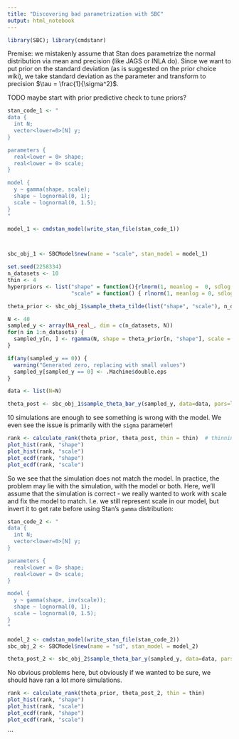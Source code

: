 ```yaml
---
title: "Discovering bad parametrization with SBC"
output: html_notebook
---
```


```r
library(SBC); library(cmdstanr)
```


Premise: we mistakenly assume that Stan does parametrize the normal distribution
via mean and precision (like JAGS or INLA do). Since we want to put prior on the 
standard deviation (as is suggested on the prior choice wiki), we take standard deviation as the parameter and transform to precision $\tau = \frac{1}{\sigma^2}$.


TODO maybe start with prior predictive check to tune priors?

```r
stan_code_1 <- "
data {
  int N;
  vector<lower=0>[N] y;
}

parameters {
  real<lower = 0> shape;
  real<lower = 0> scale;  
}

model {
  y ~ gamma(shape, scale);
  shape ~ lognormal(0, 1);
  scale ~ lognormal(0, 1.5);
}
"

model_1 <- cmdstan_model(write_stan_file(stan_code_1))



sbc_obj_1 <- SBCModel$new(name = "scale", stan_model = model_1)


```

```r
set.seed(2258334)
n_datasets <- 10
thin <- 4
hyperpriors <- list("shape" = function(){rlnorm(1, meanlog =  0, sdlog = 1)},
                    "scale" = function() { rlnorm(1, meanlog = 0, sdlog = 1.5)})

theta_prior <- sbc_obj_1$sample_theta_tilde(list("shape", "scale"), n_datasets, hyperpriors)

N <- 40
sampled_y <- array(NA_real_, dim = c(n_datasets, N))
for(n in 1:n_datasets) {
  sampled_y[n, ] <- rgamma(N, shape = theta_prior[n, "shape"], scale = theta_prior[n, "scale"]) 
}

if(any(sampled_y == 0)) {
  warning("Generated zero, replacing with small values")
  sampled_y[sampled_y == 0] <- .Machine$double.eps
}
```

```r
data <- list(N=N)

theta_post <- sbc_obj_1$sample_theta_bar_y(sampled_y, data=data, pars=list("shape", "scale"), fit_iter = 200)
```
10 simulations are enough to see something is wrong with the model. We even see the issue is primarily with the `sigma` parameter!

```r
rank <- calculate_rank(theta_prior, theta_post, thin = thin)  # thinning factor of 3
plot_hist(rank, "shape")
plot_hist(rank, "scale")
plot_ecdf(rank, "shape")
plot_ecdf(rank, "scale")
```

So we see that the simulation does not match the model. In practice, the problem may lie with the simulation, with the model or both. Here, we'll assume that the simulation is correct - we really wanted to work with scale and fix the model to match. I.e. we still represent scale in our model, but invert it to get rate before using Stan's `gamma` distribution:


```r
stan_code_2 <- "
data {
  int N;
  vector<lower=0>[N] y;
}

parameters {
  real<lower = 0> shape;
  real<lower = 0> scale;  
}

model {
  y ~ gamma(shape, inv(scale));
  shape ~ lognormal(0, 1);
  scale ~ lognormal(0, 1.5);
}
"

model_2 <- cmdstan_model(write_stan_file(stan_code_2))
sbc_obj_2 <- SBCModel$new(name = "sd", stan_model = model_2)

```


```r
theta_post_2 <- sbc_obj_2$sample_theta_bar_y(sampled_y, data=data, pars=list("shape", "scale"), fit_iter = 200)
```

No obvious problems here, but obviously if we wanted to be sure, we should have ran a lot more simulations.

```r
rank <- calculate_rank(theta_prior, theta_post_2, thin = thin)  
plot_hist(rank, "shape")
plot_hist(rank, "scale")
plot_ecdf(rank, "shape")
plot_ecdf(rank, "scale")
```
```

